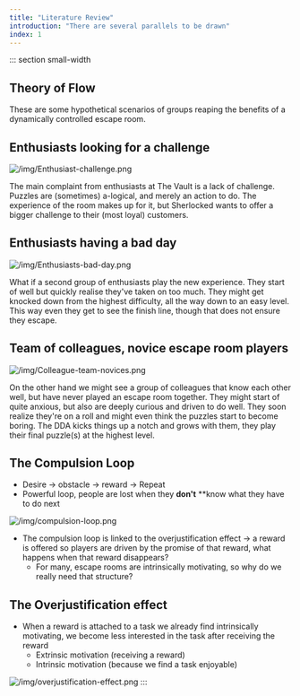 ```yaml
---
title: "Literature Review"
introduction: "There are several parallels to be drawn"
index: 1
---
```



::: section small-width

## Theory of Flow

These are some hypothetical scenarios of groups reaping the benefits of a dynamically controlled escape room.

## Enthusiasts looking for a challenge

![/img/Enthusiast-challenge.png](/img/Enthusiast-challenge.png)

The main complaint from enthusiasts at The Vault is a lack of challenge. Puzzles are (sometimes) a-logical, and merely an action to do. The experience of the room makes up for it, but Sherlocked wants to offer a bigger challenge to their (most loyal) customers.

## Enthusiasts having a bad day

![/img/Enthusiasts-bad-day.png](/img/Enthusiasts-bad-day.png)

What if a second group of enthusiasts play the new experience. They start of well but quickly realise they've taken on too much. They might get knocked down from the highest difficulty, all the way down to an easy level. This way even they get to see the finish line, though that does not ensure they escape.

## Team of colleagues, novice escape room players

![/img/Colleague-team-novices.png](/img/Colleague-team-novices.png)

On the other hand we might see a group of colleagues that know each other well, but have never played an escape room together. They might start of quite anxious, but also are deeply curious and driven to do well. They soon realize they're on a roll and might even think the puzzles start to become boring. The DDA kicks things up a notch and grows with them, they play their final puzzle(s) at the highest level.

## The Compulsion Loop

- Desire → obstacle → reward → Repeat
- Powerful loop, people are lost when they **don't** \*\*know what they have to do next

![/img/compulsion-loop.png](/img/compulsion-loop.png)

- The compulsion loop is linked to the overjustification effect → a reward is offered so players are driven by the promise of that reward, what happens when that reward disappears?
  - For many, escape rooms are intrinsically motivating, so why do we really need that structure?

## The Overjustification effect

- When a reward is attached to a task we already find intrinsically motivating, we become less interested in the task after receiving the reward
  - Extrinsic motivation (receiving a reward)
  - Intrinsic motivation (because we find a task enjoyable)

![/img/overjustification-effect.png](/img/overjustification-effect.png)
:::
